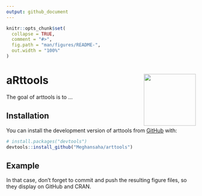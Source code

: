 ```yaml
---
output: github_document
---
```


<!-- README.md is generated from README.Rmd. Please edit that file -->

```r
knitr::opts_chunk$set(
  collapse = TRUE,
  comment = "#>",
  fig.path = "man/figures/README-",
  out.width = "100%"
)
```

# aRttools <img src="man/figures/logo.png" align="right" height="138"/>

<!-- badges: start -->
<!-- badges: end -->

The goal of arttools is to ...

## Installation

You can install the development version of arttools from [GitHub](https://github.com/) with:

``` r
# install.packages("devtools")
devtools::install_github("Meghansaha/arttools")
```

## Example


In that case, don't forget to commit and push the resulting figure files, so they display on GitHub and CRAN.
